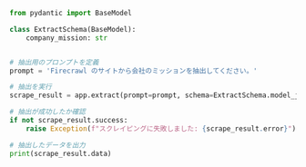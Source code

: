 ```python Python
from pydantic import BaseModel

class ExtractSchema(BaseModel):
    company_mission: str


# 抽出用のプロンプトを定義
prompt = 'Firecrawl のサイトから会社のミッションを抽出してください。'

# 抽出を実行
scrape_result = app.extract(prompt=prompt, schema=ExtractSchema.model_json_schema())

# 抽出が成功したか確認
if not scrape_result.success:
    raise Exception(f"スクレイピングに失敗しました: {scrape_result.error}")

# 抽出したデータを出力
print(scrape_result.data)
```
